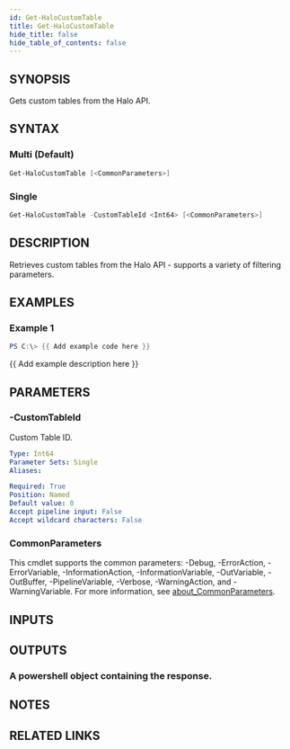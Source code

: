```yaml
---
id: Get-HaloCustomTable
title: Get-HaloCustomTable
hide_title: false
hide_table_of_contents: false
---
```


## SYNOPSIS

Gets custom tables from the Halo API.

## SYNTAX

### Multi (Default)

```powershell
Get-HaloCustomTable [<CommonParameters>]
```

### Single

```powershell
Get-HaloCustomTable -CustomTableId <Int64> [<CommonParameters>]
```

## DESCRIPTION

Retrieves custom tables from the Halo API - supports a variety of filtering parameters.

## EXAMPLES

### Example 1

```powershell
PS C:\> {{ Add example code here }}
```

{{ Add example description here }}

## PARAMETERS

### -CustomTableId

Custom Table ID.

```yaml
Type: Int64
Parameter Sets: Single
Aliases:

Required: True
Position: Named
Default value: 0
Accept pipeline input: False
Accept wildcard characters: False
```

### CommonParameters

This cmdlet supports the common parameters: -Debug, -ErrorAction, -ErrorVariable, -InformationAction, -InformationVariable, -OutVariable, -OutBuffer, -PipelineVariable, -Verbose, -WarningAction, and -WarningVariable. For more information, see [about_CommonParameters](http://go.microsoft.com/fwlink/?LinkID=113216).

## INPUTS

## OUTPUTS

### A powershell object containing the response.

## NOTES

## RELATED LINKS
